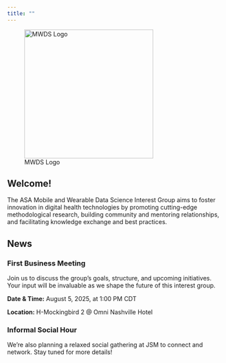 ```yaml
---
title: ""
---
```


::: {.center}
![MWDS Logo](images/interest_group_logo.jpg){width="300"}
:::

## Welcome!

The ASA Mobile and Wearable Data Science Interest Group aims to foster innovation in digital health technologies by promoting cutting-edge methodological research, building community and mentoring relationships, and facilitating knowledge exchange and best practices. 

## News

### First Business Meeting

Join us to discuss the group's goals, structure, and upcoming initiatives. Your input will be invaluable as we shape the future of this interest group.

**Date & Time:** August 5, 2025, at 1:00 PM CDT

**Location:** H-Mockingbird 2 @ Omni Nashville Hotel

### Informal Social Hour

We're also planning a relaxed social gathering at JSM to connect and network. Stay tuned for more details!
